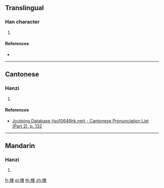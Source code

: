 {{character info/new}}
==Translingual==

===Han character===
{{Han char|rn=75|rad=木|as=12|sn=16|four=48961|canj=DTGR,DTTR|ids=⿰木善}}

# {{defn|Han|sort=木12}}

====References====
* {{Han ref|kx=0553.070|dkj=15532|dj=0941.200|hdz=21295.060|uh=6A4F|ud=27215|bh=E9D2|bd=59858}}

----

==Cantonese==

===Hanzi===
{{yue-hanzi|jyut=[[zin2]]|y=jin2}}

# {{defn|lang=yue|sort=木12}}

====References====
*[http://www.iso10646hk.net/jp/document/download.jsp Jyutping Database (iso10646hk.net) - Cantonese Pronunciation List (Part 2), p. 132]

----

==Mandarin==

===Hanzi===
{{cmn-hanzi|pin=[[zhǎn]] ([[zhan3]])|wg=chan<sup>3</sup>}}

# {{defn|lang=cmn|sort=木12}}

[[fr:橏]]
[[pl:橏]]
[[th:橏]]
[[zh:橏]]